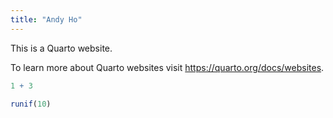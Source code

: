 ```yaml
---
title: "Andy Ho"
---
```


This is a Quarto website.

To learn more about Quarto websites visit <https://quarto.org/docs/websites>.

```r
1 + 3
```

```r
runif(10)
```